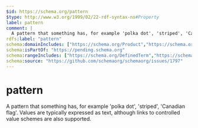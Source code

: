 ```yaml
---
$id: https://schema.org/pattern
$type: http://www.w3.org/1999/02/22-rdf-syntax-ns#Property
label: pattern
comment: |
  A pattern that something has, for example 'polka dot', 'striped', 'Canadian flag'. Values are typically expressed as text, although links to controlled value schemes are also supported.
rdfs:label: "pattern"
schema:domainIncludes: ["https://schema.org/Product","https://schema.org/CreativeWork"]
schema:isPartOf: "https://pending.schema.org"
schema:rangeIncludes: ["https://schema.org/DefinedTerm","https://schema.org/Text"]
schema:source: "https://github.com/schemaorg/schemaorg/issues/1797"
---
```


# pattern

A pattern that something has, for example 'polka dot', 'striped', 'Canadian flag'. Values are typically expressed as text, although links to controlled value schemes are also supported.

